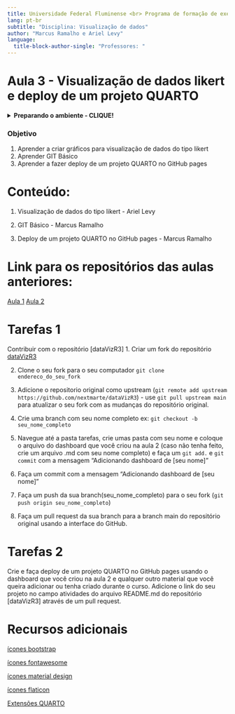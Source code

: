 ```yaml
---
title: Universidade Federal Fluminense <br> Programa de formação de executivos <br> Ciência de dados
lang: pt-br
subtitle: "Disciplina: Visualização de dados"
author: "Marcus Ramalho e Ariel Levy"
language: 
  title-block-author-single: "Professores: "
---
```



# Aula 3 - Visualização de dados likert e deploy de um projeto QUARTO

<details>

<summary>**Preparando o ambiente - CLIQUE!** </summary>

[CLIQUE AQUI PARA BAIXAR O GIT BASH](https://git-scm.com/downloads)

No git bash, execute os seguintes comandos:

```bash

git config --global user.name "Seu_Nome"

git config --global user.email "Se_email"

```

[CLIQUE AQUI PARA CRIAR UMA CONTA NO GITHUB](https://github.com)

</details>

### Objetivo

1.  Aprender a criar gráficos para visualização de dados do tipo likert
2.  Aprender GIT Básico
3.  Aprender a fazer deploy de um projeto QUARTO no GitHub pages

# Conteúdo:

1.  Visualização de dados do tipo likert - Ariel Levy

2.  GIT Básico - Marcus Ramalho

3.  Deploy de um projeto QUARTO no GitHub pages - Marcus Ramalho

# Link para os repositórios das aulas anteriores:

[Aula 1](https://github.com/nextmarte/dataVizR) [Aula 2](https://github.com/nextmarte/dataVizR2)

# Tarefas 1

Contribuir com o repositório [dataVizR3]
1. Criar um fork do repositório [dataVizR3](https://github.com/nextmarte/dataVizR3)

2. Clone o seu fork para o seu computador `git clone endereco_do_seu_fork`

3. Adicione o repositorio original como upstream (`git remote add upstream https://github.com/nextmarte/dataVizR3`) - use `git pull upstream main` para atualizar o seu fork com as mudanças do repositório original.

4. Crie uma branch com seu nome completo ex: `git checkout -b seu_nome_completo`

5. Navegue até a pasta tarefas, crie umas pasta com seu nome e coloque o arquivo do dashboard que você criou na aula 2 (caso não tenha feito, crie um arquivo .md com seu nome completo) e faça um `git add.` e `git commit` com a mensagem "Adicionando dashboard de [seu nome]"

6. Faça um commit com a mensagem "Adicionando dashboard de [seu nome]"

7. Faça um push da sua branch(seu_nome_completo) para o seu fork (`git push origin seu_nome_completo`)
8. Faça um pull request da sua branch para a branch main do repositório original usando a interface do GitHub.

# Tarefas 2

Crie e faça deploy de um projeto QUARTO no GitHub pages usando o dashboard que você criou na aula 2 e qualquer outro material que você queira adicionar ou tenha criado durante o curso. Adicione o link do seu projeto no campo atividades do arquivo README.md do repositório [dataVizR3] através de um pull request.

# Recursos adicionais

[ícones bootstrap](https://icons.getbootstrap.com/)

[ícones fontawesome](https://fontawesome.com/v5.15/icons?d=gallery&p=2)

[ícones material design](https://material.io/resources/icons/?style=baseline)

[ícones flaticon](https://www.flaticon.com/)

[Extensões QUARTO]([httpsquartoknows.com/extensions](https://quarto.org/docs/extensions/listing-filters.html))
